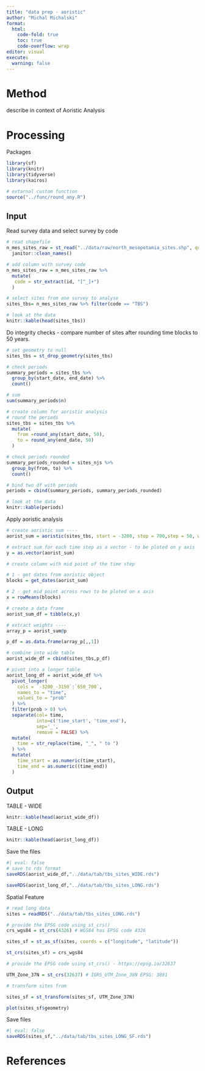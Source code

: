 ```yaml
---
title: "data prep - aoristic"
author: "Michal Michalski"
format: 
  html:
    code-fold: true
    toc: true
    code-overflow: wrap
editor: visual
execute: 
  warning: false
---
```


# Method

describe in context of Aoristic Analysis

# Processing

Packages

```r
library(sf)
library(knitr)
library(tidyverse)
library(kairos)

# extarnal custom function
source("../func/round_any.R")
```

## Input

Read survey data and select survey by code

```r

# read shapefile
n_mes_sites_raw = st_read("../data/raw/north_mesopotamia_sites.shp", quiet = TRUE) %>% 
  janitor::clean_names()

# add column with survey code
n_mes_sites_raw = n_mes_sites_raw %>% 
  mutate(
   code = str_extract(id, "[^_]+")
  )

# select sites from one survey to analyse
sites_tbs= n_mes_sites_raw %>% filter(code == "TBS")

# look at the data
knitr::kable(head(sites_tbs))

```

Do integrity checks - compare number of sites after rounding time blocks to 50 years.

```r
# set geometry to null
sites_tbs = st_drop_geometry(sites_tbs)

# check periods 
summary_periods = sites_tbs %>% 
  group_by(start_date, end_date) %>% 
  count()

# sum
sum(summary_periods$n)

# create column for aoristic analysis
# round the periods
sites_tbs = sites_tbs %>% 
  mutate(
    from =round_any(start_date, 50),
    to = round_any(end_date, 50)
  )

# check periods rounded 
summary_periods_rounded = sites_njs %>% 
  group_by(from, to) %>% 
  count()

# bind two df with periods
periods = cbind(summary_periods, summary_periods_rounded)

# look at the data
knitr::kable(periods)

```

Apply aoristic analysis

```r

# create aoristic sum ----
aorist_sum = aoristic(sites_tbs, start = -3200, stop = 700,step = 50, weight = TRUE)

# extract sum for each time step as a vector - to be ploted on y axis
y = as.vector(aorist_sum)

# create column with mid point of the time step

# 1 - get dates from aoristic object
blocks = get_dates(aorist_sum)

# 2 - get mid point across rows to be ploted on x axis
x = rowMeans(blocks)

# create a data frame
aorist_sum_df = tibble(x,y)

# extract weights ----
array_p = aorist_sum@p

p_df = as.data.frame(array_p[,,1])

# combine into wide table
aorist_wide_df = cbind(sites_tbs,p_df)

# pivot into a longer table
aorist_long_df = aorist_wide_df %>% 
  pivot_longer(
    cols = `-3200_-3150`:`650_700`,
    names_to = "time",
    values_to = "prob"
  ) %>% 
  filter(prob > 0) %>% 
  separate(col= time, 
           into=c('time_start', 'time_end'), 
           sep='_',
           remove = FALSE) %>% 
  mutate(
    time = str_replace(time, "_", " to ")
  ) %>% 
  mutate(
    time_start = as.numeric(time_start),
    time_end = as.numeric((time_end))
  )


```

## Output

TABLE - WIDE

```r
knitr::kable(head(aorist_wide_df))

```

TABLE - LONG

```r
knitr::kable(head(aorist_long_df))
```

Save the files

```r
#| eval: false
# save to rds format
saveRDS(aorist_wide_df,"../data/tab/tbs_sites_WIDE.rds")

saveRDS(aorist_long_df,"../data/tab/tbs_sites_LONG.rds")
```

Spatial Feature

```r

# read long data 
sites = readRDS("../data/tab/tbs_sites_LONG.rds")

# provide the EPSG code using st_crs()
crs_wgs84 = st_crs(4326) # WGS84 has EPSG code 4326

sites_sf = st_as_sf(sites, coords = c("longitude", "latitude"))

st_crs(sites_sf) = crs_wgs84

# provide the EPSG code using st_crs() - https://epsg.io/32637

UTM_Zone_37N = st_crs(32637) # IGRS_UTM_Zone_38N EPSG: 3891

# transform sites from 

sites_sf = st_transform(sites_sf, UTM_Zone_37N)

plot(sites_sf$geometry)
```

Save files

```r
#| eval: false
saveRDS(sites_sf,"../data/tab/tbs_sites_LONG_SF.rds")

```

# References
